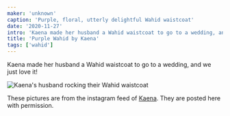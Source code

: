 ```yaml
---
maker: 'unknown'
caption: 'Purple, floral, utterly delightful Wahid waistcoat'
date: '2020-11-27'
intro: 'Kaena made her husband a Wahid waistcoat to go to a wedding, and we just love it!'
title: 'Purple Wahid by Kaena'
tags: ['wahid']
---
```


<!-- truncate -->

Kaena made her husband a Wahid waistcoat to go to a wedding, and we just love it!

![Kaena's husband rocking their Wahid waistcoat](https://posts.freesewing.org/uploads/wahid_kaena_wahid_kaena_2_ad16bc1ad6.jpg "Kaena's husband rocking their Wahid waistcoat")

<Note>

These pictures are from the instagram feed of [Kaena](https://www.instagram.com/kaena.mackinnon/). They are posted here with permission.

</Note>
